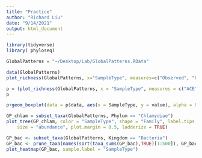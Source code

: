 ```yaml
---
title: "Practice"
author: "Richard Liu"
date: "9/14/2021"
output: html_document
---
```

```r
library(tidyverse)
library( phyloseq)
```

```r
GlobalPatterns = "~/Desktop/Lab/GlobalPatterns.RData"
```

```r
data(GlobalPatterns)
plot_richness(GlobalPatterns, x="SampleType", measures=c("Observed", "Chao1", "Shannon"))
```

```r
p = (plot_richness(GlobalPatterns, x = "SampleType", measures = c("ACE", "Shannon", "Simpson")))
p
```

```r
p+geom_boxplot(data = p$data, aes(x = SampleType, y = value), alpha = 0.2, fill = "steelblue")
```

```r
GP_chlam = subset_taxa(GlobalPatterns, Phylum == "Chlamydiae")
plot_tree(GP_chlam, color = "SampleType", shape = "Family", label.tips = "Genus", 
    size = "abundance", plot.margin = 0.5, ladderize = TRUE)
```

```r
GP_bac <- subset_taxa(GlobalPatterns, Kingdom == "Bacteria")
GP_bac <- prune_taxa(names(sort(taxa_sums(GP_bac),TRUE)[1:500]), GP_bac)
plot_heatmap(GP_bac, sample.label = "SampleType")
```


